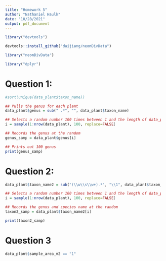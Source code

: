 ```yaml
---
title: "Homework 5"
author: "Nathaniel Haulk"
date: "10/28/2021"
output: pdf_document
---
```


```r
library("devtools")

devtools::install_github("daijiang/neonDivData")

library("neonDivData")

library("dplyr")
```
# Question 1:

```r

#sort(unique(data_plant$taxon_name))

## Pulls the genus for each plant
data_plant$genus = sub(" .*", "", data_plant$taxon_name)

## Selects a random number 100 times between 1 and the length of data_plant
i = sample(1:nrow(data_plant), 100, replace=FALSE)

## Records the genus at the random 
genus_samp = data_plant$genus[i]

## Prints out 100 genus 
print(genus_samp)

```

# Question 2:

```r

data_plant$taxon_name2 = sub("(\\w\\s\\w+).*", "\\1", data_plant$taxon_name)

## Selects a random number 100 times between 1 and the length of data_plant
i = sample(1:nrow(data_plant), 100, replace=FALSE)

## Records the genus and species name at the random 
taxon2_samp = data_plant$taxon_name2[i]

print(taxon2_samp)

```

# Question 3

```r

data_plant$sample_area_m2 == "1"

```

